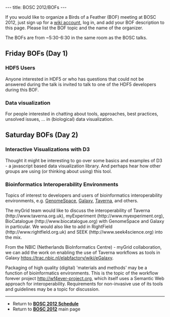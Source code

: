 ---
title: BOSC 2012/BOFs
---

If you would like to organize a Birds of a Feather (BOF) meeting at BOSC 2012, just sign up for a [[Special:Userlogin| wiki account]], log in, and add your BOF description to this page. Please list the BOF topic and the name of the organizer.

The BOFs are from ~5:30-6:30 in the same room as the BOSC talks.

== Friday BOFs (Day 1) ==

===HDF5 Users===
Anyone interested in HDF5 or who has questions that could not be answered during the talk is invited to talk to one of the HDF5 developers during this BOF.

===Data visualization===
For people interested in chatting about tools, approaches, best practices, unsolved issues, ... in (biological) data visualization.

== Saturday BOFs (Day 2) ==

===Interactive Visualizations with D3===
Thought it might be interesting to go over some basics and examples of D3 - a javascript based data visualization library. 
And perhaps hear how other groups are using (or thinking about using) this tool.

===Bioinformatics Interoperability Environments===

Topics of interest to developers and users of bioinformatics interoperability environments, e.g. [http://www.genomespace.org GenomeSpace], [http://galaxy.psu.edu/ Galaxy], [http://www.taverna.org.uk Taverna], and others.

The myGrid team would like to discuss the interoperability of Taverna (http://www.taverna.org.uk), myExperiment (http://www.myexperiment.org), BioCatalogue (http://www.biocatalogue.org) with GenomeSpace and Galaxy in particular.
We would also like to add in RightField (http://www.rightfield.org.uk) and SEEK (http://www.seek4science.org) into the mix.

From the NBIC (Netherlands BioInformatics Centre) - myGrid collaboration, we can add the work on enabling the use of Taverna workflows as tools in Galaxy [[https://trac.nbic.nl/elabfactory/wiki/eGalaxy]].

Packaging of high quality (digital) 'materials and methods' may be a function of bioinformatics environments. This is the topic of the workflow forever project [[http://wf4ever-project.org]], which itself uses a Semantic Web approach for interoperability. Requirements for non-invasive use of its tools and guidelines may be a topic for discussion.

----
* Return to '''[[BOSC_2012_Schedule | BOSC 2012 Schedule]]'''
* Return to '''[[BOSC_2012 | BOSC 2012]]''' main page